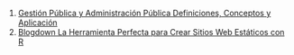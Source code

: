 1.  [Gestión Pública y Administración Pública Definiciones, Conceptos y Aplicación](../2021-10-01-gestion-publica-administracion-publica-definiciones-conceptos-aplicacion/index.qmd)
2. [Blogdown La Herramienta Perfecta para Crear Sitios Web Estáticos con R](../2021-07-14-comandos-blogdown/index.qmd)
